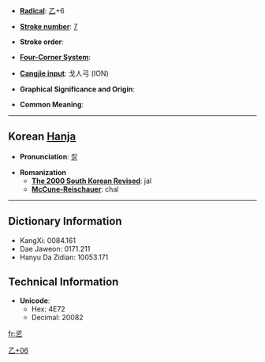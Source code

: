 * '''[[Wiktionary:Chinese radical index| Radical]]''': [[Wiktionary:Chinese radical index 乙|乙]]+6

* '''[[Wiktionary:Chinese total strokes index|Stroke number]]''': [[Wiktionary:Chinese total strokes index 7|7]]

* '''Stroke order''': 

* '''[[Wiktionary:Chinese four corner index|Four-Corner System]]''': 

* '''[[Wiktionary:Chinese Cangjie index|Cangjie input]]''': 戈人弓 (ION)

* '''Graphical Significance and Origin''': 

* '''Common Meaning''': 

----

== Korean [[Hanja]] ==

* '''Pronunciation''': [[잘]]

* '''Romanization'''
** '''[[The 2000 South Korean Revised Romanization|The 2000 South Korean Revised]]''': jal
** '''[[McCune-Reischauer]]''': chal

----

== Dictionary Information ==

* KangXi: 0084.161
* Dae Jaweon: 0171.211
* Hanyu Da Zidian: 10053.171

== Technical Information ==

* '''Unicode''':
** Hex: 4E72
** Decimal: 20082

[[Category:Korean-only CJKV Characters|乙+06]]

[[fr:乲]]